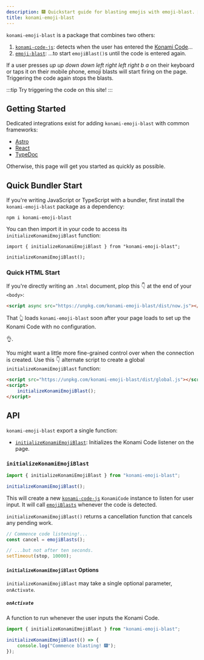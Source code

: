 ```yaml
---
description: 🎆 Quickstart guide for blasting emojis with emoji-blast. 🎇
title: konami-emoji-blast
---
```


`konami-emoji-blast` is a package that combines two others:

1. [`konami-code-js`](https://www.npmjs.com/package/konami-code-js): detects when the user has entered the [Konami Code](https://en.wikipedia.org/wiki/Konami_Code)...
1. [`emoji-blast`](./api): ...to start `emojiBlast()`s until the code is entered again.

If a user presses <em>up</em> <em>up</em> <em>down</em> <em>down</em> <em>left</em> <em>right</em> <em>left</em> <em>right</em> <em>b</em> <em>a</em>
on their keyboard or taps it on their mobile phone, emoji blasts will start firing on the page.
Triggering the code again stops the blasts.

:::tip
Try triggering the code on this site!
:::

## Getting Started

Dedicated integrations exist for adding `konami-emoji-blast` with common frameworks:

- [Astro](./astro)
- [React](./react)
- [TypeDoc](./typedoc)

Otherwise, this page will get you started as quickly as possible.

## Quick Bundler Start

If you're writing JavaScript or TypeScript with a bundler, first install the `konami-emoji-blast` package as a dependency:

```shell
npm i konami-emoji-blast
```

You can then import it in your code to access its `initializeKonamiEmojiBlast` function:

```tsx
import { initializeKonamiEmojiBlast } from "konami-emoji-blast";

initializeKonamiEmojiBlast();
```

### Quick HTML Start

If you're directly writing an `.html` document, plop this 👇 at the end of your `<body>`:

```html
<script async src="https://unpkg.com/konami-emoji-blast/dist/now.js"></script>
```

That 👆 loads `konami-emoji-blast` soon after your page loads to set up the Konami Code with no configuration.

👌.

You might want a little more fine-grained control over when the connection is created.
Use this 👇 alternate script to create a global `initializeKonamiEmojiBlast` function:

```html
<script src="https://unpkg.com/konami-emoji-blast/dist/global.js"></script>
<script>
	initializeKonamiEmojiBlast();
</script>
```

## API

`konami-emoji-blast` export a single function:

- [`initializeKonamiEmojiBlast`](#initializekonamiemojiblast): Initializes the Konami Code listener on the page.

### `initializeKonamiEmojiBlast`

```ts
import { initializeKonamiEmojiBlast } from "konami-emoji-blast";

initializeKonamiEmojiBlast();
```

This will create a new [`konami-code-js`](https://www.npmjs.com/package/konami-code-js) `KonamiCode` instance to listen for user input.
It will call [`emojiBlasts`](./emoji-blast#emojiblasts) whenever the code is detected.

`initializeKonamiEmojiBlast()` returns a cancellation function that cancels any pending work.

```typescript
// Commence code listening!...
const cancel = emojiBlasts();

// ...but not after ten seconds.
setTimeout(stop, 10000);
```

#### `initializeKonamiEmojiBlast` Options

`initializeKonamiEmojiBlast` may take a single optional parameter, `onActivate`.

##### `onActivate`

A function to run whenever the user inputs the Konami Code.

```ts
import { initializeKonamiEmojiBlast } from "konami-emoji-blast";

initializeKonamiEmojiBlast(() => {
	console.log("Commence blasting! 🎆");
});
```
